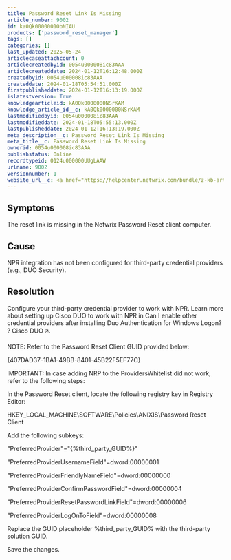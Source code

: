 ```yaml
---
title: Password Reset Link Is Missing
article_number: 9002
id: ka0Qk0000001ObNIAU
products: ['password_reset_manager']
tags: []
categories: []
last_updated: 2025-05-24
articlecaseattachcount: 0
articlecreatedbyid: 0054u000008ic83AAA
articlecreateddate: 2024-01-12T16:12:48.000Z
createdbyid: 0054u000008ic83AAA
createddate: 2024-01-18T05:54:51.000Z
firstpublisheddate: 2024-01-12T16:13:19.000Z
islatestversion: True
knowledgearticleid: kA0Qk0000000NSrKAM
knowledge_article_id__c: kA0Qk0000000NSrKAM
lastmodifiedbyid: 0054u000008ic83AAA
lastmodifieddate: 2024-01-18T05:55:13.000Z
lastpublisheddate: 2024-01-12T16:13:19.000Z
meta_description__c: Password Reset Link Is Missing
meta_title__c: Password Reset Link Is Missing
ownerid: 0054u000008ic83AAA
publishstatus: Online
recordtypeid: 0124u000000UUgLAAW
urlname: 9002
versionnumber: 1
website_url__c: <a href="https://helpcenter.netwrix.com/bundle/z-kb-articles-salesforce/page/kA0Qk0000000NSrKAM.html" target="_blank">Open in a new window</a>
---
```


## Symptoms

The reset link is missing in the Netwrix Password Reset client computer.

## Cause

NPR integration has not been configured for third-party credential providers (e.g., DUO Security).

## Resolution

Configure your third-party credential provider to work with NPR. Learn more about setting up Cisco DUO to work with NPR in Can I enable other credential providers after installing Duo Authentication for Windows Logon? ? Cisco DUO 🡥.

NOTE: Refer to the Password Reset Client GUID provided below:

{407DAD37-1BA1-49BB-8401-45B22F5EF77C}

IMPORTANT: In case adding NRP to the ProvidersWhitelist did not work, refer to the following steps:

In the Password Reset client, locate the following registry key in Registry Editor:

HKEY_LOCAL_MACHINE\SOFTWARE\Policies\ANIXIS\Password Reset Client

Add the following subkeys:

"PreferredProvider"="{%third_party_GUID%}"

"PreferredProviderUsernameField"=dword:00000001

"PreferredProviderFriendlyNameField"=dword:00000000

"PreferredProviderConfirmPasswordField"=dword:00000004

"PreferredProviderResetPasswordLinkField"=dword:00000006

"PreferredProviderLogOnToField"=dword:00000008

Replace the GUID placeholder %third_party_GUID% with the third-party solution GUID.

Save the changes.